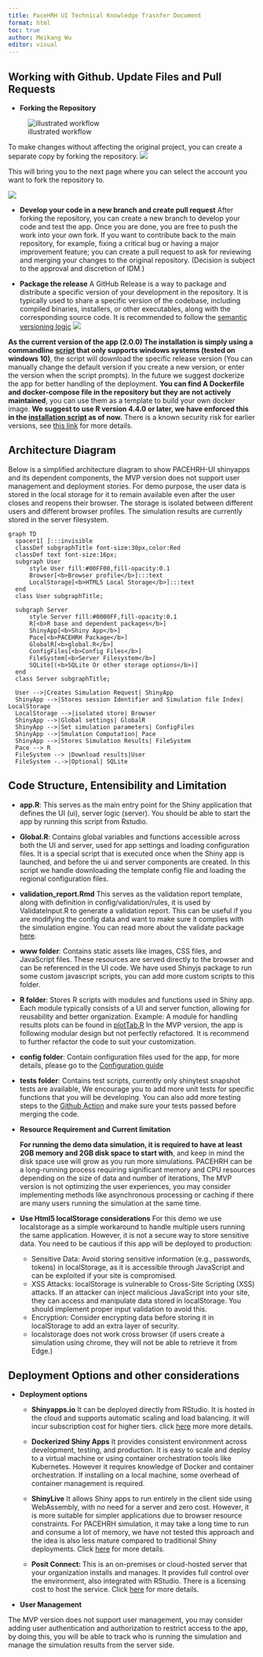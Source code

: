 ```yaml
---
title: PaceHRH UI Technical Knowledge Trasnfer Document
format: html
toc: true
author: Meikang Wu
editor: visual
---
```


## Working with Github. Update Files and Pull Requests

-   <b>Forking the Repository</b>

![illustrated workflow](screenshots/github_workflow.png)

To make changes without affecting the original project, you can create a separate copy by forking the repository. ![](screenshots/fork_repo.png)

This will bring you to the next page where you can select the account you want to fork the repository to.

![](screenshots/fork_repo2.png)

-   <b>Develop your code in a new branch and create pull request</b> After forking the repository, you can create a new branch to develop your code and test the app. Once you are done, you are free to push the work into your own fork. If you want to contribute back to the main repository, for example, fixing a critical bug or having a major improvement feature; you can create a pull request to ask for reviewing and merging your changes to the original repository. (Decision is subject to the approval and discretion of IDM.)

-   <b>Package the release</b> A GitHub Release is a way to package and distribute a specific version of your development in the repository. It is typically used to share a specific version of the codebase, including compiled binaries, installers, or other executables, along with the corresponding source code. It is recommended to follow the [semantic versioning logic](https://semver.org/spec/v2.0.0.html#introduction) ![](screenshots/release.png)

<b>As the current version of the app (2.0.0) The installation is simply using a commandline [script](https://github.com/InstituteforDiseaseModeling/PACE-HRH-UI/blob/main/start_pace_ui.bat) that only supports windows systems (tested on windows 10)</b>, the script will download the specific release version (You can manually change the default version if you create a new version, or enter the version when the script prompts). In the future we suggest dockerize the app for better handling of the deployment. <b>You can find A Dockerfile and docker-compose file in the repository but they are not actively maintained</b>, you can use them as a template to build your own docker image. <b>We suggest to use R version 4.4.0 or later, we have enforced this in the [installation script](https://github.com/InstituteforDiseaseModeling/PACE-HRH-UI/blob/ee83ce01e195e79667944723d2fa6534570be7e2/start_pace_ui.bat#L184) as of now.</b> There is a known security risk for earlier versions, see [this link](https://posit.co/blog/posit-patched-binaries-for-r-versions-4-0-0/) for more details.

## Architecture Diagram

Below is a simplified architecture diagram to show PACEHRH-UI shinyapps and its dependent components, the MVP version does not support user management and deployment stories. For demo purpose, the user data is stored in the local storage for it to remain available even after the user closes and reopens their browser. The storage is isolated between different users and different browser profiles. The simulation results are currently stored in the server filesystem.

```mermaid

graph TD
  spacer1[ ]:::invisible
  classDef subgraphTitle font-size:30px,color:Red
  classDef text font-size:16px;
  subgraph User
      style User fill:#00FF00,fill-opacity:0.1
      Browser[<b>Browser profile</b>]:::text
      LocalStorage[<b>HTML5 Local Storage</b>]:::text
  end
  class User subgraphTitle;

  subgraph Server
      style Server fill:#0000FF,fill-opacity:0.1
      R[<b>R base and dependent packages</b>]
      ShinyApp[<b>Shiny App</b>]
      Pace[<b>PACEHRH Package</b>]
      GlobalR[<b>global.R</b>]
      ConfigFiles[<b>Config Files</b>]
      FileSystem[<b>Server Filesystem</b>]
      SQLite[(<b>SQLite Or other storage options</b>)]
  end
  class Server subgraphTitle;

  User -->|Creates Simulation Request| ShinyApp
  ShinyApp -->|Stores session Identifier and Simulation file Index| LocalStorage
  LocalStorage -->|isolated store| Browser
  ShinyApp -->|Global settings| GlobalR
  ShinyApp -->|Set simulation parameters| ConfigFiles
  ShinyApp -->|Smulation Computation| Pace
  ShinyApp -->|Stores Simulation Results| FileSystem
  Pace --> R
  FileSystem --> |Download results|User
  FileSystem -.->|Optional| SQLite

```

## Code Structure, Entensibility and Limitation

-   <b>app.R</b>: This serves as the main entry point for the Shiny application that defines the UI (ui), server logic (server). You should be able to start the app by running this script from Rstudio.

-   <b>Global.R</b>: Contains global variables and functions accessible across both the UI and server, used for app settings and loading configuration files. It is a special script that is executed once when the Shiny app is launched, and before the ui and server components are created. In this script we handle downloading the template config file and loading the regional configuration files.

-   <b>validation_report.Rmd</b> This serves as the validation report template, along with definition in config/validation/rules, it is used by ValidateInput.R to generate a validation report. This can be useful if you are modifying the config data and want to make sure it complies with the simulation engine. You can read more about the validate package [here](https://cran.r-project.org/web/packages/validate/index.html).

-   <b>www folder</b>: Contains static assets like images, CSS files, and JavaScript files. These resources are served directly to the browser and can be referenced in the UI code. We have used Shinyjs package to run some custom javascript scripts, you can add more custom scripts to this folder.

-   <b>R folder</b>: Stores R scripts with modules and functions used in Shiny app. Each module typically consists of a UI and server function, allowing for reusability and better organization. Example: A module for handling results plots can be found in [plotTab.R](https://github.com/InstituteforDiseaseModeling/PACE-HRH-UI/blob/main/R/plotTab.R) In the MVP version, the app is following modular design but not perfectly refactored. It is recommend to further refactor the code to suit your customization.

-   <b>config folder</b>: Contain configuration files used for the app, for more details, please go to the [Configuration guide](https://github.com/InstituteforDiseaseModeling/PACE-HRH-UI/blob/main/Configuration.md)

-   <b>tests folder</b>: Contains test scripts, currently only shinytest snapshot tests are available, We encourage you to add more unit tests for specific functions that you will be developing. You can also add more testing steps to the [Github Action](https://github.com/InstituteforDiseaseModeling/PACE-HRH-UI/blob/main/.github/workflows/shiny-test.yml) and make sure your tests passed before merging the code.

-   <b>Resource Requirement and Current limitation</b>

    <b>For running the demo data simulation, it is required to have at least 2GB memory and 2GB disk space to start with</b>, and keep in mind the disk space use will grow as you run more simulations. PACEHRH can be a long-running process requiring significant memory and CPU resources depending on the size of data and number of iterations, The MVP version is not optimizing the user experiences, you may consider implementing methods like asynchronous processing or caching if there are many users running the simulation at the same time.

-   <b>Use Html5 localStorage considerations</b> For this demo we use localstorage as a simple workaround to handle multiple users running the same application. However, it is not a secure way to store sensitive data. You need to be cautious if this app will be deployed to production:

    -   Sensitive Data: Avoid storing sensitive information (e.g., passwords, tokens) in localStorage, as it is accessible through JavaScript and can be exploited if your site is compromised.
    -   XSS Attacks: localStorage is vulnerable to Cross-Site Scripting (XSS) attacks. If an attacker can inject malicious JavaScript into your site, they can access and manipulate data stored in localStorage. You should implement proper input validation to avoid this.
    -   Encryption: Consider encrypting data before storing it in localStorage to add an extra layer of security.
    -   localstorage does not work cross browser (if users create a simulation using chrome, they will not be able to retrieve it from Edge.)

## Deployment Options and other considerations

-   <b>Deployment options</b>

    -   <b>Shinyapps.io</b> It can be deployed directly from RStudio. It is hosted in the cloud and supports automatic scaling and load balancing. it will incur subscription cost for higher tiers. click [here](https://www.shinyapps.io/) more more details.

    -   <b>Dockerized Shiny Apps</b> It provides consistent environment across development, testing, and production. It is easy to scale and deploy to a virtual machine or using container orchestration tools like Kubernetes. However it requires knowledge of Docker and container orchestration. If installing on a local machine, some overhead of container management is required.

    -   <b>ShinyLive</b> It allows Shiny apps to run entirely in the client side using WebAssembly, with no need for a server and zero cost. However, it is more suitable for simpler applications due to browser resource constraints. For PACEHRH simulation, it may take a long time to run and consume a lot of memory, we have not tested this approach and the idea is also less mature compared to traditional Shiny deployments. Click [here](https://posit-dev.github.io/r-shinylive/) for more details.

    -   <b>Posit Connect: </b> This is an on-premises or cloud-hosted server that your organization installs and manages. It provides full control over the environment, also integrated with RStudio. There is a licensing cost to host the service. Click [here](https://posit.co/products/enterprise/connect/) for more details.

-   <b>User Management</b>

The MVP version does not support user management, you may consider adding user authentication and authorization to restrict access to the app, by doing this, you will be able to track who is running the simulation and manage the simulation results from the server side.
